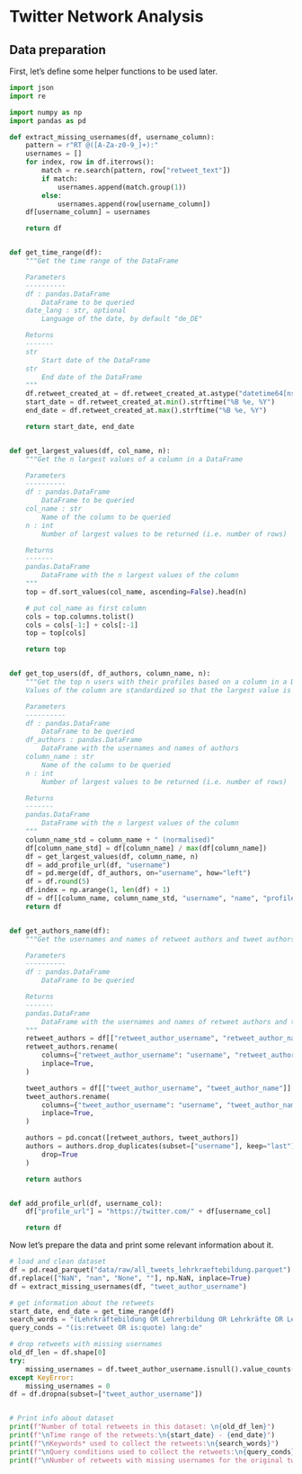 # Twitter Network Analysis

## Data preparation

First, let's define some helper functions to be used later.

```{python}

import json
import re

import numpy as np
import pandas as pd

def extract_missing_usernames(df, username_column):
    pattern = r"RT @([A-Za-z0-9_]+):"
    usernames = []
    for index, row in df.iterrows():
        match = re.search(pattern, row["retweet_text"])
        if match:
            usernames.append(match.group(1))
        else:
            usernames.append(row[username_column])
    df[username_column] = usernames

    return df


def get_time_range(df):
    """Get the time range of the DataFrame

    Parameters
    ----------
    df : pandas.DataFrame
        DataFrame to be queried
    date_lang : str, optional
        Language of the date, by default "de_DE"

    Returns
    -------
    str
        Start date of the DataFrame
    str
        End date of the DataFrame
    """
    df.retweet_created_at = df.retweet_created_at.astype("datetime64[ns, UTC]")
    start_date = df.retweet_created_at.min().strftime("%B %e, %Y")
    end_date = df.retweet_created_at.max().strftime("%B %e, %Y")

    return start_date, end_date


def get_largest_values(df, col_name, n):
    """Get the n largest values of a column in a DataFrame

    Parameters
    ----------
    df : pandas.DataFrame
        DataFrame to be queried
    col_name : str
        Name of the column to be queried
    n : int
        Number of largest values to be returned (i.e. number of rows)

    Returns
    -------
    pandas.DataFrame
        DataFrame with the n largest values of the column
    """
    top = df.sort_values(col_name, ascending=False).head(n)

    # put col_name as first column
    cols = top.columns.tolist()
    cols = cols[-1:] + cols[:-1]
    top = top[cols]

    return top


def get_top_users(df, df_authors, column_name, n):
    """Get the top n users with their profiles based on a column in a DataFrame
    Values of the column are standardized so that the largest value is 1.0

    Parameters
    ----------
    df : pandas.DataFrame
        DataFrame to be queried
    df_authors : pandas.DataFrame
        DataFrame with the usernames and names of authors
    column_name : str
        Name of the column to be queried
    n : int
        Number of largest values to be returned (i.e. number of rows)

    Returns
    -------
    pandas.DataFrame
        DataFrame with the n largest values of the column
    """
    column_name_std = column_name + " (normalised)"
    df[column_name_std] = df[column_name] / max(df[column_name])
    df = get_largest_values(df, column_name, n)
    df = add_profile_url(df, "username")
    df = pd.merge(df, df_authors, on="username", how="left")
    df = df.round(5)
    df.index = np.arange(1, len(df) + 1)
    df = df[[column_name, column_name_std, "username", "name", "profile_url"]]
    return df


def get_authors_name(df):
    """Get the usernames and names of retweet authors and tweet authors

    Parameters
    ----------
    df : pandas.DataFrame
        DataFrame to be queried

    Returns
    -------
    pandas.DataFrame
        DataFrame with the usernames and names of retweet authors and tweet authors
    """
    retweet_authors = df[["retweet_author_username", "retweet_author_name"]].copy()
    retweet_authors.rename(
        columns={"retweet_author_username": "username", "retweet_author_name": "name"},
        inplace=True,
    )

    tweet_authors = df[["tweet_author_username", "tweet_author_name"]].copy()
    tweet_authors.rename(
        columns={"tweet_author_username": "username", "tweet_author_name": "name"},
        inplace=True,
    )

    authors = pd.concat([retweet_authors, tweet_authors])
    authors = authors.drop_duplicates(subset=["username"], keep="last").reset_index(
        drop=True
    )

    return authors


def add_profile_url(df, username_col):
    df["profile_url"] = "https://twitter.com/" + df[username_col]

    return df
```


Now let's prepare the data and print some relevant information about it.

```{python}

# load and clean dataset
df = pd.read_parquet("data/raw/all_tweets_lehrkraeftebildung.parquet")
df.replace(["NaN", "nan", "None", ""], np.NaN, inplace=True)
df = extract_missing_usernames(df, "tweet_author_username")

# get information about the retweets
start_date, end_date = get_time_range(df)
search_words = "(Lehrkräftebildung OR Lehrerbildung OR Lehrkräfte OR Lehrkräftefortbildung OR Seiteneinstieg OR Quereinstieg OR Lehramt)"
query_conds = "(is:retweet OR is:quote) lang:de"

# drop retweets with missing usernames
old_df_len = df.shape[0]
try:
    missing_usernames = df.tweet_author_username.isnull().value_counts()[True]
except KeyError:
    missing_usernames = 0
df = df.dropna(subset=["tweet_author_username"])


# Print info about dataset
print(f"Number of total retweets in this dataset: \n{old_df_len}")
print(f"\nTime range of the retweets:\n{start_date} - {end_date}")
print(f"\nKeywords* used to collect the retweets:\n{search_words}")
print(f"\nQuery conditions used to collect the retweets:\n{query_conds}")
print(f"\nNumber of retweets with missing usernames for the original tweeter: {missing_usernames}\nThese are being dropped from the analysis. New total of retweets: {len(df)}")

```